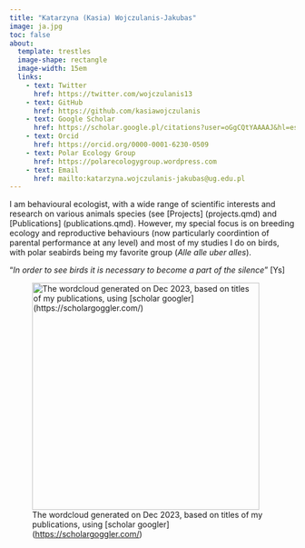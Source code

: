 ```yaml
---
title: "Katarzyna (Kasia) Wojczulanis-Jakubas"
image: ja.jpg
toc: false
about: 
  template: trestles
  image-shape: rectangle
  image-width: 15em
  links:
    - text: Twitter
      href: https://twitter.com/wojczulanis13
    - text: GitHub
      href: https://github.com/kasiawojczulanis
    - text: Google Scholar
      href: https://scholar.google.pl/citations?user=oGgCQtYAAAAJ&hl=es
    - text: Orcid
      href: https://orcid.org/0000-0001-6230-0509
    - text: Polar Ecology Group
      href: https://polarecologygroup.wordpress.com
    - text: Email
      href: mailto:katarzyna.wojczulanis-jakubas@ug.edu.pl
---
```


I am behavioural ecologist, with a wide range of scientific interests and research on various animals species (see \[Projects\] (projects.qmd) and \[Publications\] (publications.qmd). However, my special focus is on breeding ecology and reproductive behaviours (now particularly coordintion of parental performance at any level) and most of my studies I do on birds, with polar seabirds being my favorite group (*Alle alle uber alles*).

"*In order to see birds it is necessary to become a part of the silence*" \[Ys\]

![The wordcloud generated on Dec 2023, based on titles of my publications, using \[scholar googler\](<https://scholargoggler.com/>)](wordcload_pubs1.jpg){width="400"}

